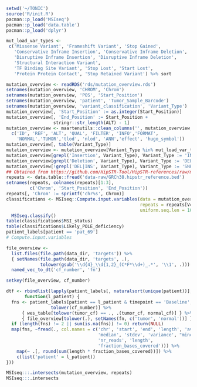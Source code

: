 ```r
setwd('~/TONIC')
source('R/init.R')
pacman::p_load('MSIseq')
pacman::p_load('data.table')
pacman::p_load('dplyr')

mut_load_var_types <-
 c('Missense Variant', 'Frameshift Variant', 'Stop Gained',
   'Conservative Inframe Insertion', 'Conservative Inframe Deletion',
   'Disruptive Inframe Insertion', 'Disruptive Inframe Deletion',
   'Structural Interaction Variant',
   'TF Binding Site Variant', 'Stop Lost', 'Start Lost',
   'Protein Protein Contact', 'Stop Retained Variant') %>% sort

mutation_overview <- readRDS('rds/mutation_overview.rds')
setnames(mutation_overview, 'CHROM', 'Chrom')
setnames(mutation_overview, 'POS', 'Start_Position')
setnames(mutation_overview, 'patient', 'Tumor_Sample_Barcode')
setnames(mutation_overview, 'variant_classification', 'Variant_Type')
mutation_overview[, 'Start_Position' := as.integer(Start_Position)]
mutation_overview[, 'End_Position' := Start_Position +
                  stringr::str_length(ALT) - 1]
mutation_overview <- maartenutils::clean_columns('', mutation_overview,
  c('ID', 'REF', 'ALT', 'QUAL', 'FILTER', 'INFO','FORMAT',
    'NORMAL','TUMOR','tlod', 'nlod', 'ANN','effect', 'hugo_symbol'))
mutation_overview[, table(Variant_Type)]
mutation_overview <- mutation_overview[Variant_Type %in% mut_load_var_types]
mutation_overview[grepl('Insertion', Variant_Type), Variant_Type := 'INS']
mutation_overview[grepl('Deletion', Variant_Type), Variant_Type := 'DEL']
mutation_overview[!grepl('DEL|INS', Variant_Type), Variant_Type := 'SNP']
## Obtained from https://github.com/HipSTR-Tool/HipSTR-references/raw/master/human/GRCh38.hipstr_reference.bed.gz
repeats <- data.table::fread('data-raw/GRCh38.hipstr_reference.bed')
setnames(repeats, colnames(repeats)[1:3],
         c('Chrom', 'Start_Position', 'End_Position'))
repeats[, 'Chrom' := sprintf('chr%s', Chrom)]
classifications <- MSIseq::Compute.input.variables(data = mutation_overview,
                                                   repeats = repeats[V4 <= 10],
                                                   uniform.seq.len = 10) %>%
  MSIseq.classify()
table(classifications$MSI_status)
table(classifications$Likely_POLE_deficiency)
patient_labels[patient == 'pat_69']
# Compute.input.variables
```

```r
file_overview <-
  list.files(file.path(data_dir, 'targets')) %>%
  { setNames(file.path(data_dir, 'targets', .),
             tolower(gsub('\\d{4}_\\d{1,2}_(C*F*\\d+)_.*', '\\1', .))) } %>%
  named_vec_to_dt('cf_number', 'fn')

setkey(file_overview, cf_number)

dtf <- rbindlist(lapply(patient_labels[, naturalsort(unique(patient))],
       function(l_patient) {
  fns <- patient_labels[patient == l_patient & timepoint == 'Baseline',
                 tolower(cf_number)] %>%
      { wes_table[tolower(tumor_cf) == ., .(tumor_cf, normal_cf)] } %>%
      { file_overview[tolower(.), setNames(fn, c('tumor', 'normal'))] }
  if (length(fns) != 2 || sum(is.na(fns)) != 0) return(NULL)
  map(fns, ~fread(., col.names = c('chr', 'start', 'end', 'length', 'average',
                                   'median', 'stdev', 'variance', "mincov",
                                   'nr_reads', 'length',
                                   'fraction_bases_covered'))) %>%
    map(~ .[, round(sum(length * fraction_bases_covered))]) %>%
    c(list('patient' = l_patient))
}))
```

```r
MSIseq:::.intersects(mutation_overview, repeats)
MSIseq:::.intersects
```

